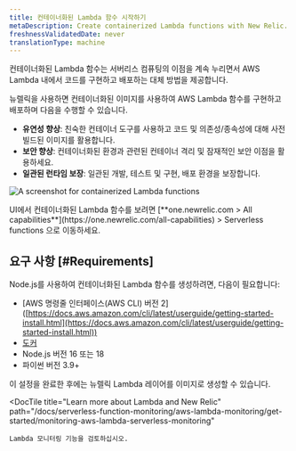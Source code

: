 ```yaml
---
title: 컨테이너화된 Lambda 함수 시작하기
metaDescription: Create containerized Lambda functions with New Relic.
freshnessValidatedDate: never
translationType: machine
---
```



컨테이너화된 Lambda 함수는 서버리스 컴퓨팅의 이점을 계속 누리면서 AWS Lambda 내에서 코드를 구현하고 배포하는 대체 방법을 제공합니다.

뉴렐릭을 사용하면 컨테이너화된 이미지를 사용하여 AWS Lambda 함수를 구현하고 배포하며 다음을 수행할 수 있습니다.

* **유연성 향상**: 친숙한 컨테이너 도구를 사용하고 코드 및 의존성/종속성에 대해 사전 빌드된 이미지를 활용합니다.
* **보안 향상**: 컨테이너화된 환경과 관련된 컨테이너 격리 및 잠재적인 보안 이점을 활용하세요.
* **일관된 런타임 보장**: 일관된 개발, 테스트 및 구현, 배포 환경을 보장합니다.

<img
  title="containerized functions"
  alt="A screenshot for containerized Lambda functions"
  src={serverlessLambdaContainerizedFunctions}
/>

<figcaption>
  UI에서 컨테이너화된 Lambda 함수를 보려면 [<DoNotTranslate>**one.newrelic.com > All capabilities**</DoNotTranslate>](https://one.newrelic.com/all-capabilities) > Serverless functions 으로 이동하세요.
</figcaption>

## 요구 사항 [#Requirements]

Node.js를 사용하여 컨테이너화된 Lambda 함수를 생성하려면, 다음이 필요합니다:

* \[AWS 명령줄 인터페이스(AWS CLI) 버전 2] ([https://docs.aws.amazon.com/cli/latest/userguide/getting-started-install.html](https://docs.aws.amazon.com/cli/latest/userguide/getting-started-install.html))
* [도커](https://docs.docker.com/get-docker/)
* Node.js 버전 16 또는 18
* 파이썬 버전 3.9+

<DocTiles>
  <DocTile
    title="Create a New Relic Lambda layer as an image"
    path="/docs/tutorial-improve-app-performance/problematic-transactions"
  >
    이 설정을 완료한 후에는 뉴렐릭 Lambda 레이어를 이미지로 생성할 수 있습니다.
  </DocTile>

  <DocTile
    title="Learn more about Lambda and New Relic"
    path="/docs/serverless-function-monitoring/aws-lambda-monitoring/get-started/monitoring-aws-lambda-serverless-monitoring"
  >
    Lambda 모니터링 기능을 검토하십시오.
  </DocTile>
</DocTiles>